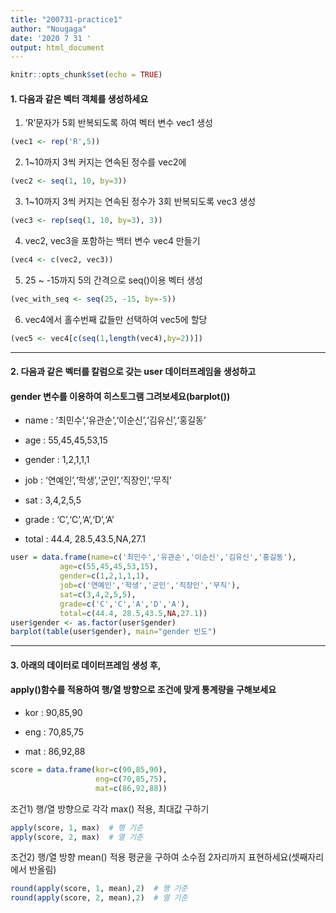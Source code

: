 ```yaml
---
title: "200731-practice1"
author: "Nougaga"
date: '2020 7 31 '
output: html_document
---
```


```r
knitr::opts_chunk$set(echo = TRUE)
```

#### 1. 다음과 같은 벡터 객체를 생성하세요
  1) 'R'문자가 5회 반복되도록 하여 벡터 변수 vec1 생성
```r
(vec1 <- rep('R',5))
```
  2) 1~10까지 3씩 커지는 연속된 정수를 vec2에 
```r
(vec2 <- seq(1, 10, by=3))
```
  3) 1~10까지 3씩 커지는 연속된 정수가 3회 반복되도록 vec3 생성
```r
(vec3 <- rep(seq(1, 10, by=3), 3))
```
  4) vec2, vec3을 포함하는 백터 변수 vec4 만들기
```r
(vec4 <- c(vec2, vec3))
```
  5) 25 ~ -15까지 5의 간격으로 seq()이용 벡터 생성
```r
(vec_with_seq <- seq(25, -15, by=-5))
```
  6) vec4에서 홀수번째 값들만 선택하여 vec5에 할당
```r
(vec5 <- vec4[c(seq(1,length(vec4),by=2))])
```

------

#### 2. 다음과 같은 벡터를 칼럼으로 갖는 user 데이터프레임을 생성하고
####    gender 변수를 이용하여 히스토그램 그려보세요(barplot())

  + name : '최민수','유관순','이순신','김유신','홍길동'
  
  + age : 55,45,45,53,15
  
  + gender : 1,2,1,1,1
  
  + job : '연예인','학생','군인','직장인','무직'
  
  + sat : 3,4,2,5,5
  
  + grade : 'C','C','A','D','A'
  
  + total : 44.4, 28.5,43.5,NA,27.1

```r
user = data.frame(name=c('최민수','유관순','이순신','김유신','홍길동'),
           age=c(55,45,45,53,15),
           gender=c(1,2,1,1,1),
           job=c('연예인','학생','군인','직장인','무직'),
           sat=c(3,4,2,5,5),
           grade=c('C','C','A','D','A'),
           total=c(44.4, 28.5,43.5,NA,27.1))
user$gender <- as.factor(user$gender)
barplot(table(user$gender), main="gender 빈도")
```

------

#### 3. 아래의 데이터로 데이터프레임 생성 후, 
####    apply()함수를 적용하여 행/열 방향으로 조건에 맞게 통계량을 구해보세요

  + kor : 90,85,90
  
  + eng : 70,85,75
  
  + mat : 86,92,88

```r
score = data.frame(kor=c(90,85,90),
                   eng=c(70,85,75),
                   mat=c(86,92,88))
```
조건1) 행/열 방향으로 각각 max() 적용, 최대값 구하기
```r
apply(score, 1, max)  # 행 기준
apply(score, 2, max)  # 열 기준
```
  
조건2) 행/열 방향 mean() 적용 평균을 구하여 소수점 2자리까지 표현하세요(셋째자리에서 반올림)
```r
round(apply(score, 1, mean),2)  # 행 기준
round(apply(score, 2, mean),2)  # 열 기준
```



